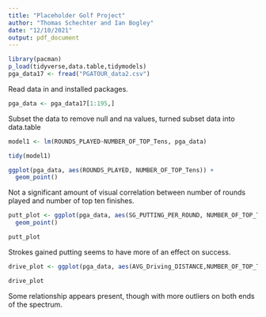 ```yaml
---
title: "Placeholder Golf Project"
author: "Thomas Schechter and Ian Bogley"
date: "12/10/2021"
output: pdf_document
---
```


```r
library(pacman)
p_load(tidyverse,data.table,tidymodels)
pga_data17 <- fread("PGATOUR_data2.csv")
```
Read data in and installed packages.
```r
pga_data <- pga_data17[1:195,]

```
Subset the data to remove null and na values, turned subset data into data.table
```r
model1 <- lm(ROUNDS_PLAYED~NUMBER_OF_TOP_Tens, pga_data)

tidy(model1)

ggplot(pga_data, aes(ROUNDS_PLAYED, NUMBER_OF_TOP_Tens)) + 
  geom_point()
```
Not a significant amount of visual correlation between number of rounds played and number of top ten finishes.

```r
putt_plot <- ggplot(pga_data, aes(SG_PUTTING_PER_ROUND, NUMBER_OF_TOP_Tens)) +
  geom_point()

putt_plot
```
Strokes gained putting seems to have more of an effect on success.

```r
drive_plot <- ggplot(pga_data, aes(AVG_Driving_DISTANCE,NUMBER_OF_TOP_Tens)) + geom_point()

drive_plot
```
Some relationship appears present, though with more outliers on both ends of the spectrum.
